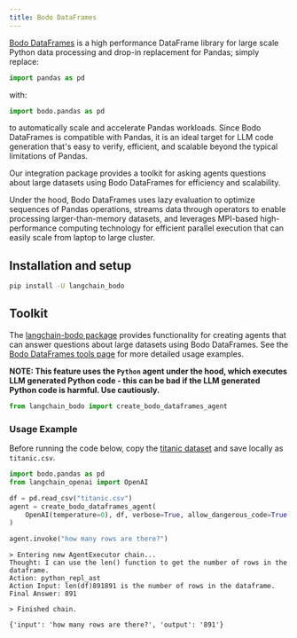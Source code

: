 ```yaml
---
title: Bodo DataFrames
---
```


[Bodo DataFrames](https://github.com/bodo-ai/Bodo) is a high performance DataFrame library
for large scale Python data processing and drop-in replacement for Pandas; simply replace:

```python
import pandas as pd
```

with:

```python
import bodo.pandas as pd
```

to automatically scale and accelerate Pandas workloads.
Since Bodo DataFrames is compatible with Pandas, it is an ideal target for LLM code generation
that's easy to verify, efficient, and scalable beyond the typical limitations of Pandas.

Our integration package provides a toolkit for asking agents questions about large datasets
using Bodo DataFrames for efficiency and scalability.

Under the hood, Bodo DataFrames uses lazy evaluation to optimize sequences of Pandas operations,
streams data through operators to enable processing larger-than-memory datasets, and
leverages MPI-based high-performance computing technology for efficient parallel execution that can
easily scale from laptop to large cluster.

## Installation and setup

```bash pip
pip install -U langchain_bodo
```

## Toolkit

The [langchain-bodo package](https://pypi.org/project/langchain-bodo/) provides functionality for creating agents that can answer questions about large datasets using Bodo DataFrames.
See the [Bodo DataFrames tools page](/oss/python/integrations/tools/bodo) for more detailed usage examples.

**NOTE: This feature uses the `Python` agent under the hood, which executes LLM generated Python code - this can be bad if the LLM generated Python code is harmful. Use cautiously.**

```python
from langchain_bodo import create_bodo_dataframes_agent
```

### Usage Example

Before running the code below, copy the [titanic dataset](https://raw.githubusercontent.com/pandas-dev/pandas/main/doc/data/titanic.csv)
and save locally as `titanic.csv`.

```python
import bodo.pandas as pd
from langchain_openai import OpenAI

df = pd.read_csv("titanic.csv")
agent = create_bodo_dataframes_agent(
    OpenAI(temperature=0), df, verbose=True, allow_dangerous_code=True
)
```

```python
agent.invoke("how many rows are there?")
```

```output
> Entering new AgentExecutor chain...
Thought: I can use the len() function to get the number of rows in the dataframe.
Action: python_repl_ast
Action Input: len(df)891891 is the number of rows in the dataframe.
Final Answer: 891

> Finished chain.
```

```output
{'input': 'how many rows are there?', 'output': '891'}
```
